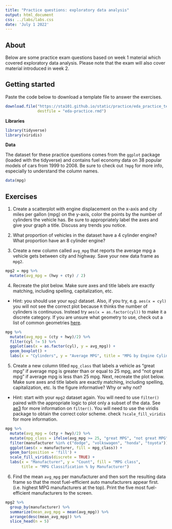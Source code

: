 ```yaml
---
title: "Practice questions: exploratory data analysis"
output: html_document
css: ../labs/labs.css
date: 'July 1 2022'
---
```


## About

Below are some practice exam questions based on week 1 material which covered exploratory data analysis. Please note that the exam will also cover material introduced in week 2.

## Getting started

Paste the code below to download a template file to answer the exercises.

```r
download.file("https://sta101.github.io/static/practice/eda_practice_template.Rmd",
              destfile = "eda-practice.rmd")
```


**Libraries**

```r
library(tidyverse)
library(viridis)
```

**Data**

The dataset for these practice questions comes from the `ggplot` package (loaded with the tidyverse) and contains fuel economy data on 38 popular models of cars from 1999 to 2008. Be sure to check out `?mpg` for more info, especially to understand the column names.

```r
data(mpg)
```


## Exercises

1. Create a scatterplot with engine displacement on the x-axis and city miles per gallon (mpg) on the y-axis, color the points by the number of cylinders the vehicle has. Be sure to appropriately label the axes and give your graph a title. Discuss any trends you notice.

2. What proportion of vehicles in the dataset have a 4 cylinder engine? What proportion have an 8 cylinder engine?

3. Create a new column called `avg_mpg` that reports the average mpg a vehicle gets between city and highway. Save your new data frame as `mpg2`.

```r
mpg2 = mpg %>%
  mutate(avg_mpg = (hwy + cty) / 2)
```

4. Recreate the plot below. Make sure axes and title labels are exactly matching, including spelling, capitalization, etc.

- Hint: you should use your `mpg2` dataset. Also, if you try, e.g. `aes(x = cyl)` you will not see the correct plot because `R` thinks the number of cylinders is continuous. Instead try `aes(x = as.factor(cyl))` to make it a discrete category. If you are unsure what geometry to use, check out a list of common geometries [here](https://ggplot2.tidyverse.org/reference/).

```r
mpg %>%
  mutate(avg_mpg = (cty + hwy)/2) %>%
  filter(cyl != 5) %>%
  ggplot(aes(x = as.factor(cyl), y = avg_mpg)) + 
  geom_boxplot() +
  labs(x = "Cylinders", y = "Average MPG", title = "MPG by Engine Cylinders")
```

5. Create a new column titled `mpg_class` that labels a vehicle as "great mpg" if average mpg is greater than or equal to 25 mpg, and "not great mpg" if average mpg is less than 25 mpg. Next, recreate the plot below. Make sure axes and title labels are exactly matching, including spelling, capitalization, etc. Is the figure informative? Why or why not?

- Hint: start with your `mpg2` dataset again. You will need to use `filter()` paired with the appropriate logic to plot only a subset of the data. See [ae3](/static/appex/ae3.html) for more information on `filter()`. You will need to use the viridis package to obtain the correct color scheme. check `?scale_fill_viridis` for more information. 

```r
mpg %>%
  mutate(avg_mpg = (cty + hwy)/2) %>%
  mutate(mpg_class = ifelse(avg_mpg >= 25, "great MPG", "not great MPG" )) %>%
  filter(manufacturer %in% c("dodge", "volkswagen", "honda", "toyota")) %>%
  ggplot(aes(x = manufacturer, fill = mpg_class)) +
  geom_bar(position = 'fill') +
  scale_fill_viridis(discrete = TRUE) + 
  labs(x = "Manufacturer", y = "Count", fill = "MPG class",
       title = "MPG Classification % by Manufacturer")
```

6. Find the mean `avg_mpg` per manufacturer and then sort the resulting data frame so that the most fuel-efficient auto manufacturers appear first. (i.e. highest MPG manufacturers at the top). Print the five most fuel-efficient manufacturers to the screen.

```r
mpg2 %>%
  group_by(manufacturer) %>%
  summarize(mean_avg_mpg = mean(avg_mpg)) %>%
  arrange(desc(mean_avg_mpg)) %>%
  slice_head(n = 5)
```

